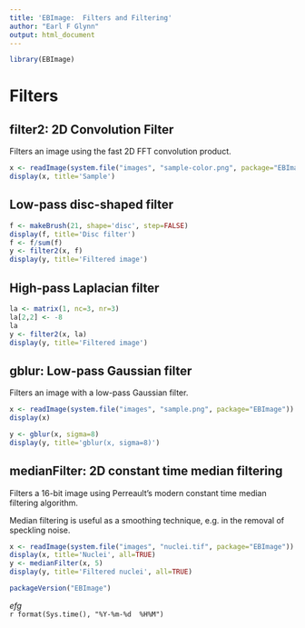 ```yaml
---
title: 'EBImage:  Filters and Filtering'
author: "Earl F Glynn"
output: html_document
---
```


```r
library(EBImage)
```
# Filters

## filter2:  2D Convolution Filter 

Filters an image using the fast 2D FFT convolution product. 

```r
x <- readImage(system.file("images", "sample-color.png", package="EBImage"))
display(x, title='Sample')
```

## Low-pass disc-shaped filter
```r
f <- makeBrush(21, shape='disc', step=FALSE)
display(f, title='Disc filter')
f <- f/sum(f)
y <- filter2(x, f)
display(y, title='Filtered image')
```

## High-pass Laplacian filter
```r
la <- matrix(1, nc=3, nr=3)
la[2,2] <- -8
la
y <- filter2(x, la)
display(y, title='Filtered image')
```

## gblur:  Low-pass Gaussian filter

Filters an image with a low-pass Gaussian filter. 

```r
x <- readImage(system.file("images", "sample.png", package="EBImage"))
display(x)

y <- gblur(x, sigma=8)
display(y, title='gblur(x, sigma=8)')
```

## medianFilter:  2D constant time median filtering

Filters a 16-bit image using Perreault's modern constant time median filtering algorithm.

Median filtering is useful as a smoothing technique, e.g. in the removal of speckling noise. 

```r
x <- readImage(system.file("images", "nuclei.tif", package="EBImage"))
display(x, title='Nuclei', all=TRUE)
y <- medianFilter(x, 5)  
display(y, title='Filtered nuclei', all=TRUE)
```


```r
packageVersion("EBImage")
```

*efg*  
`r format(Sys.time(), "%Y-%m-%d  %H%M")`  